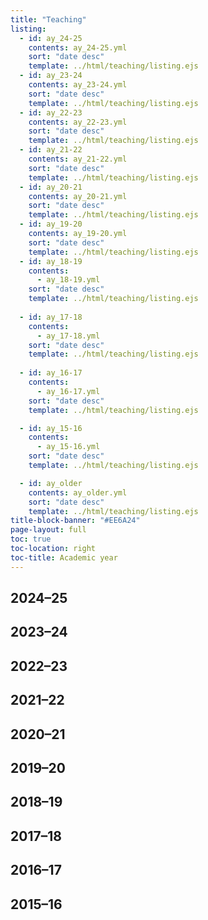 ```yaml
---
title: "Teaching"
listing:
  - id: ay_24-25
    contents: ay_24-25.yml
    sort: "date desc"
    template: ../html/teaching/listing.ejs
  - id: ay_23-24
    contents: ay_23-24.yml
    sort: "date desc"
    template: ../html/teaching/listing.ejs
  - id: ay_22-23
    contents: ay_22-23.yml
    sort: "date desc"
    template: ../html/teaching/listing.ejs
  - id: ay_21-22
    contents: ay_21-22.yml
    sort: "date desc"
    template: ../html/teaching/listing.ejs
  - id: ay_20-21
    contents: ay_20-21.yml
    sort: "date desc"
    template: ../html/teaching/listing.ejs
  - id: ay_19-20
    contents: ay_19-20.yml
    sort: "date desc"
    template: ../html/teaching/listing.ejs
  - id: ay_18-19
    contents: 
      - ay_18-19.yml
    sort: "date desc"
    template: ../html/teaching/listing.ejs  
    
  - id: ay_17-18
    contents: 
      - ay_17-18.yml
    sort: "date desc"
    template: ../html/teaching/listing.ejs
    
  - id: ay_16-17
    contents: 
      - ay_16-17.yml
    sort: "date desc"
    template: ../html/teaching/listing.ejs

  - id: ay_15-16
    contents: 
      - ay_15-16.yml
    sort: "date desc"
    template: ../html/teaching/listing.ejs

  - id: ay_older
    contents: ay_older.yml
    sort: "date desc"
    template: ../html/teaching/listing.ejs
title-block-banner: "#EE6A24"
page-layout: full
toc: true
toc-location: right
toc-title: Academic year
---
```


## 2024–25

::: {#ay_24-25}
:::

## 2023–24

::: {#ay_23-24}
:::

## 2022–23

::: {#ay_22-23}
:::

## 2021–22

::: {#ay_21-22}
:::

## 2020–21

::: {#ay_20-21}
:::

## 2019–20
::: {#ay_19-20}
:::

## 2018–19
::: {#ay_18-19}
:::

## 2017–18
::: {#ay_17-18}
:::

## 2016–17
::: {#ay_16-17}
:::

## 2015–16
::: {#ay_15-16}
:::







